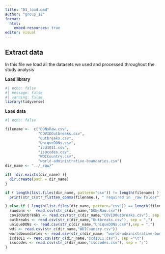 ```yaml
---
title: "01_load.qmd"
author: "group_12"
format: 
  html:
    embed-resources: true
editor: visual
---
```


## Extract data

In this file we load all the datasets we used and processed throughout the study analysis

**Load library**

```r
#| echo: false
#| message: false
#| warning: false
library(tidyverse)

```

**Load data**

```r
#| echo: false

filename <-  c("DONsRaw.csv",
               "COVIDOutbreaks.csv",
               "Outbreaks.csv",
               "UniqueDONs.csv",
               "icd1011.csv",
               "isocodes.csv",
               "WDICountry.csv", 
               "world-administrative-boundaries.csv")
dir_name <- "../_raw/"

if( !dir.exists(dir_name) ){
  dir.create(path = dir_name)
}

if ( length(list.files(dir_name, pattern="csv")) != length(filename) ) {
  print(str_c(str_flatten_comma(filename,), " required in _raw folder"))

} else if ( length(list.files(dir_name, pattern="csv")) == length(filename)) { 
  rawdons <-  read.csv(str_c(dir_name,"DONsRaw.csv"))
  covidOutbreaks <- read.csv(str_c(dir_name,"COVIDOutbreaks.csv"), sep = ",")
  outbreaks <- read.csv(str_c(dir_name,"Outbreaks.csv"), sep = ",")
  uniqueDONs <- read.csv(str_c(dir_name,"UniqueDONs.csv"),sep = ",")
  wdi <- read.csv(str_c(dir_name,"WDICountry.csv"))
  worldboundaries <- read.csv(str_c(dir_name, "world-administrative-boundaries.csv"), sep = ",")
  icd1011 <- read.csv(str_c(dir_name,"icd1011.csv"), sep ="\t")
  isocodes <- read.csv(str_c(dir_name,"isocodes.csv"), sep = ";")
}
```
